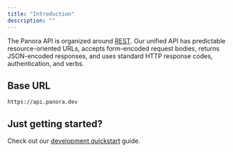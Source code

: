```yaml
---
title: "Introduction"
description: ""
---
```


The Panora API is organized around [REST](https://en.wikipedia.org/wiki/REST).
Our unified API has predictable resource-oriented URLs, accepts form-encoded request bodies, returns JSON-encoded responses, and uses standard HTTP response codes, authentication, and verbs.

## Base URL

```
https://api.panora.dev
```

## Just getting started?

Check out our [development quickstart](/quick-start) guide.
